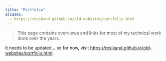 ```yaml
---
title: "Portfolio"
aliases:
  - https://rosikand.github.io/old-websites/portfolio.html
---
```


> This page contains overviews and links for most of my technical work done over the years. 

It needs to be updated... so for now, visit [https://rosikand.github.io/old-websites/portfolio.html](https://rosikand.github.io/old-websites/portfolio.html). 
